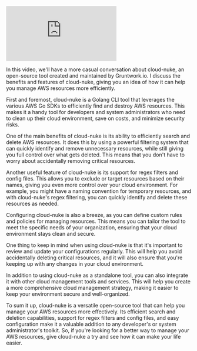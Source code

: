 




<iframe 
  class="youtube-video"
  src="https://www.youtube.com/embed/EMcqH495iGs" 
  title="" 
  frameborder="0" 
  allow="fullscreen;">
</iframe>

In this video, we'll have a more casual conversation about cloud-nuke, an open-source tool created and maintained by Gruntwork.io. I discuss the benefits and features of cloud-nuke, giving you an idea of how it can help you manage AWS resources more efficiently.

First and foremost, cloud-nuke is a Golang CLI tool that leverages the various AWS Go SDKs to efficiently find and destroy AWS resources. This makes it a handy tool for developers and system administrators who need to clean up their cloud environment, save on costs, and minimize security risks.

One of the main benefits of cloud-nuke is its ability to efficiently search and delete AWS resources. It does this by using a powerful filtering system that can quickly identify and remove unnecessary resources, while still giving you full control over what gets deleted. This means that you don't have to worry about accidentally removing critical resources.

Another useful feature of cloud-nuke is its support for regex filters and config files. This allows you to exclude or target resources based on their names, giving you even more control over your cloud environment. For example, you might have a naming convention for temporary resources, and with cloud-nuke's regex filtering, you can quickly identify and delete these resources as needed.

Configuring cloud-nuke is also a breeze, as you can define custom rules and policies for managing resources. This means you can tailor the tool to meet the specific needs of your organization, ensuring that your cloud environment stays clean and secure.

One thing to keep in mind when using cloud-nuke is that it's important to review and update your configurations regularly. This will help you avoid accidentally deleting critical resources, and it will also ensure that you're keeping up with any changes in your cloud environment.

In addition to using cloud-nuke as a standalone tool, you can also integrate it with other cloud management tools and services. This will help you create a more comprehensive cloud management strategy, making it easier to keep your environment secure and well-organized.

To sum it up, cloud-nuke is a versatile open-source tool that can help you manage your AWS resources more effectively. Its efficient search and deletion capabilities, support for regex filters and config files, and easy configuration make it a valuable addition to any developer's or system administrator's toolkit. So, if you're looking for a better way to manage your AWS resources, give cloud-nuke a try and see how it can make your life easier.
